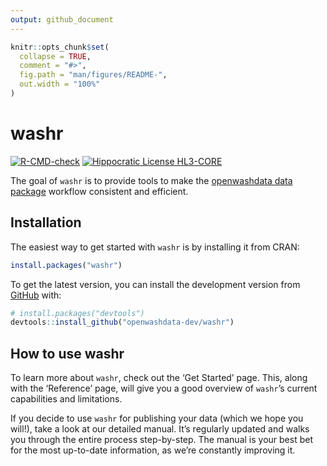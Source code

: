 ```yaml
---
output: github_document
---
```


<!-- README.md is generated from README.Rmd. Please edit that file -->

```r
knitr::opts_chunk$set(
  collapse = TRUE,
  comment = "#>",
  fig.path = "man/figures/README-",
  out.width = "100%"
)
```

# washr

<!-- badges: start -->

[![R-CMD-check](https://github.com/openwashdata-dev/washr/actions/workflows/R-CMD-check.yaml/badge.svg)](https://github.com/openwashdata-dev/washr/actions/workflows/R-CMD-check.yaml) [![Hippocratic License HL3-CORE](https://img.shields.io/static/v1?label=Hippocratic%20License&message=HL3-CORE&labelColor=5e2751&color=bc8c3d)](https://firstdonoharm.dev/version/3/0/core.html)

<!-- badges: end -->

The goal of `washr` is to provide tools to make the [openwashdata data package](https://openwashdata.org/pages/gallery/data/) workflow consistent and efficient.

## Installation

The easiest way to get started with `washr` is by installing it from CRAN:

```r
install.packages("washr")
```


To get the latest version, you can install the development version from [GitHub](https://github.com/) with:

``` r
# install.packages("devtools")
devtools::install_github("openwashdata-dev/washr")
```

## How to use washr

To learn more about `washr`, check out the 'Get Started' page. This, along with the 'Reference' page, will give you a good overview of `washr`'s current capabilities and limitations.

If you decide to use `washr` for publishing your data (which we hope you will!), take a look at our detailed manual. It's regularly updated and walks you through the entire process step-by-step. The manual is your best bet for the most up-to-date information, as we're constantly improving it.
